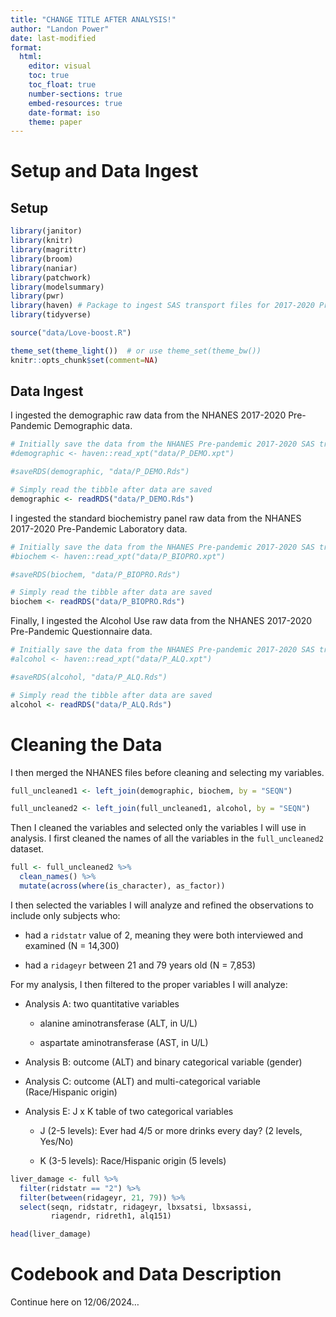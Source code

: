 ```yaml
---
title: "CHANGE TITLE AFTER ANALYSIS!"
author: "Landon Power"
date: last-modified
format: 
  html:
    editor: visual
    toc: true
    toc_float: true
    number-sections: true
    embed-resources: true
    date-format: iso
    theme: paper
---
```


# Setup and Data Ingest

## Setup

```r
library(janitor)
library(knitr)
library(magrittr)
library(broom)
library(naniar)
library(patchwork)
library(modelsummary)
library(pwr)
library(haven) # Package to ingest SAS transport files for 2017-2020 Pre-pandemic NHANES data
library(tidyverse)

source("data/Love-boost.R")

theme_set(theme_light())  # or use theme_set(theme_bw())
knitr::opts_chunk$set(comment=NA)
```

## Data Ingest

I ingested the demographic raw data from the NHANES 2017-2020 Pre-Pandemic Demographic data.

```r
# Initially save the data from the NHANES Pre-pandemic 2017-2020 SAS transport
#demographic <- haven::read_xpt("data/P_DEMO.xpt")

#saveRDS(demographic, "data/P_DEMO.Rds")

# Simply read the tibble after data are saved
demographic <- readRDS("data/P_DEMO.Rds")
```

I ingested the standard biochemistry panel raw data from the NHANES 2017-2020 Pre-Pandemic Laboratory data.

```r
# Initially save the data from the NHANES Pre-pandemic 2017-2020 SAS transport
#biochem <- haven::read_xpt("data/P_BIOPRO.xpt")

#saveRDS(biochem, "data/P_BIOPRO.Rds")

# Simply read the tibble after data are saved
biochem <- readRDS("data/P_BIOPRO.Rds")
```

Finally, I ingested the Alcohol Use raw data from the NHANES 2017-2020 Pre-Pandemic Questionnaire data.

```r
# Initially save the data from the NHANES Pre-pandemic 2017-2020 SAS transport
#alcohol <- haven::read_xpt("data/P_ALQ.xpt")

#saveRDS(alcohol, "data/P_ALQ.Rds")

# Simply read the tibble after data are saved
alcohol <- readRDS("data/P_ALQ.Rds")
```

# Cleaning the Data

I then merged the NHANES files before cleaning and selecting my variables.

```r
full_uncleaned1 <- left_join(demographic, biochem, by = "SEQN")
```

```r
full_uncleaned2 <- left_join(full_uncleaned1, alcohol, by = "SEQN")
```

Then I cleaned the variables and selected only the variables I will use in analysis. I first cleaned the names of all the variables in the `full_uncleaned2` dataset.

```r
full <- full_uncleaned2 %>%
  clean_names() %>%
  mutate(across(where(is_character), as_factor))
```

I then selected the variables I will analyze and refined the observations to include only subjects who:

-   had a `ridstatr` value of 2, meaning they were both interviewed and examined (N = 14,300)

-   had a `ridageyr` between 21 and 79 years old (N = 7,853)

For my analysis, I then filtered to the proper variables I will analyze:

-   Analysis A: two quantitative variables

    -   alanine aminotransferase (ALT, in U/L)

    -   aspartate aminotransferase (AST, in U/L)

-   Analysis B: outcome (ALT) and binary categorical variable (gender)

-   Analysis C: outcome (ALT) and multi-categorical variable (Race/Hispanic origin)

-   Analysis E: J x K table of two categorical variables

    -   J (2-5 levels): Ever had 4/5 or more drinks every day? (2 levels, Yes/No)

    -   K (3-5 levels): Race/Hispanic origin (5 levels)

```r
liver_damage <- full %>%
  filter(ridstatr == "2") %>%
  filter(between(ridageyr, 21, 79)) %>%
  select(seqn, ridstatr, ridageyr, lbxsatsi, lbxsassi, 
         riagendr, ridreth1, alq151)

head(liver_damage)
```

# Codebook and Data Description

Continue here on 12/06/2024...
